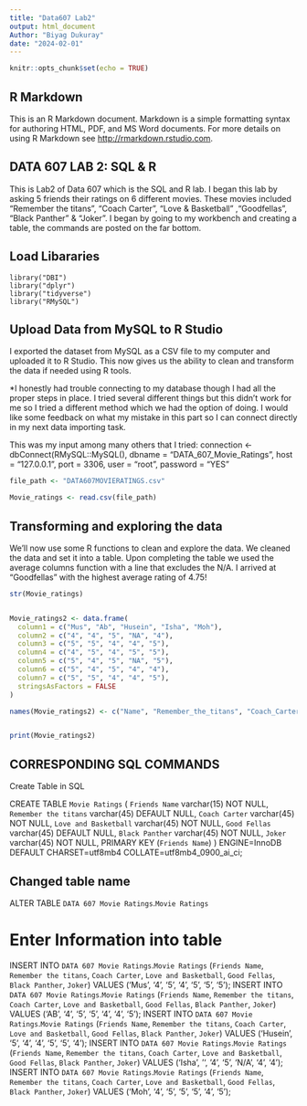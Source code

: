 ```yaml
---
title: "Data607 Lab2"
output: html_document
Author: "Biyag Dukuray"
date: "2024-02-01"
---
```


```r
knitr::opts_chunk$set(echo = TRUE)
```

## R Markdown

This is an R Markdown document. Markdown is a simple formatting syntax for authoring HTML, PDF, and MS Word documents. For more details on using R Markdown see <http://rmarkdown.rstudio.com>.

## DATA 607 LAB 2: SQL & R

This is Lab2 of Data 607 which is the SQL and R lab. I began this lab by asking 5 friends their ratings on 6 different movies. These movies included "Remember the titans",	"Coach Carter",	"Love & Basketball"	,"Goodfellas",	"Black Panther" &	"Joker". I began by going to my workbench and creating a table, the commands are posted on the far bottom. 



## Load Libararies

```Load

library("DBI")
library("dplyr")
library("tidyverse")
library("RMySQL")
```

## Upload Data from MySQL to R Studio 

I exported the dataset from MySQL as a CSV file to my computer and uploaded it to R Studio. This now gives us the ability to clean and transform the data if needed using R tools.

*I honestly had trouble connecting to my database though I had all the proper steps in place. I tried several different things but this didn't work for me so I tried a different method which we had the option of doing. I would like some feedback on what my mistake in this part so I can connect directly in my next data importing task.

This was my input among many others that I tried:
connection <- dbConnect(RMySQL::MySQL(), 
                                                     dbname = "DATA_607_Movie_Ratings",
                                                     host = "127.0.0.1",
                                                     port = 3306, 
                                                     user = "root", 
                                                     password = "YES"

```r

file_path <- "DATA607MOVIERATINGS.csv"

Movie_ratings <- read.csv(file_path)
```
## Transforming and exploring the data
We'll now use some R functions to clean and explore the data. We cleaned the data and set it into a table. Upon completing the table we used the average columns function with a line that excludes the N/A. I arrived at "Goodfellas" with the highest average rating of 4.75! 

```r

str(Movie_ratings)


Movie_ratings2 <- data.frame(
  column1 = c("Mus", "Ab", "Husein", "Isha", "Moh"),
  column2 = c("4", "4", "5", "NA", "4"),
  column3 = c("5", "5", "4", "4", "5"),
  column4 = c("4", "5", "4", "5", "5"),
  column5 = c("5", "4", "5", "NA", "5"),
  column6 = c("5", "4", "5", "4", "4"),
  column7 = c("5", "5", "4", "4", "5"),
  stringsAsFactors = FALSE
)

names(Movie_ratings2) <- c("Name", "Remember_the_titans", "Coach_Carter", "Love&Basketball", "Goodfellas", "Black_Panther", "Joker")


print(Movie_ratings2)


```

## CORRESPONDING SQL COMMANDS 
Create Table in SQL

CREATE TABLE `Movie Ratings` (
  `Friends Name` varchar(15) NOT NULL,
  `Remember the titans` varchar(45) DEFAULT NULL,
  `Coach Carter` varchar(45) NOT NULL,
  `Love and Basketball` varchar(45) NOT NULL,
  `Good Fellas` varchar(45) DEFAULT NULL,
  `Black Panther` varchar(45) NOT NULL,
  `Joker` varchar(45) NOT NULL,
  PRIMARY KEY (`Friends Name`)
) ENGINE=InnoDB DEFAULT CHARSET=utf8mb4 COLLATE=utf8mb4_0900_ai_ci;

## Changed table name

ALTER TABLE `DATA 607 Movie Ratings`.`Movie Ratings` 

# Enter Information into table 

INSERT INTO `DATA 607 Movie Ratings`.`Movie Ratings` (`Friends Name`, `Remember the titans`, `Coach Carter`, `Love and Basketball`, `Good Fellas`, `Black Panther`, `Joker`) VALUES ('Mus', '4', '5', '4', '5', '5', '5');
INSERT INTO `DATA 607 Movie Ratings`.`Movie Ratings` (`Friends Name`, `Remember the titans`, `Coach Carter`, `Love and Basketball`, `Good Fellas`, `Black Panther`, `Joker`) VALUES ('AB', '4', '5', '5', '4', '4', '5');
INSERT INTO `DATA 607 Movie Ratings`.`Movie Ratings` (`Friends Name`, `Remember the titans`, `Coach Carter`, `Love and Basketball`, `Good Fellas`, `Black Panther`, `Joker`) VALUES ('Husein', '5', '4', '4', '5', '5', '4');
INSERT INTO `DATA 607 Movie Ratings`.`Movie Ratings` (`Friends Name`, `Remember the titans`, `Coach Carter`, `Love and Basketball`, `Good Fellas`, `Black Panther`, `Joker`) VALUES ('Isha', '', '4', '5', 'N/A', '4', '4');
INSERT INTO `DATA 607 Movie Ratings`.`Movie Ratings` (`Friends Name`, `Remember the titans`, `Coach Carter`, `Love and Basketball`, `Good Fellas`, `Black Panther`, `Joker`) VALUES ('Moh', '4', '5', '5', '5', '4', '5');

